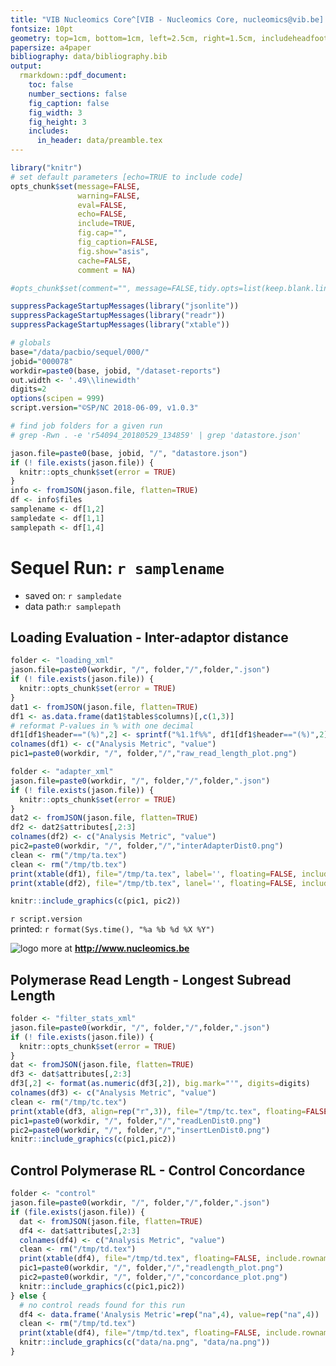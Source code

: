 ```yaml
---
title: "VIB Nucleomics Core^[VIB - Nucleomics Core, nucleomics@vib.be] - SEQUEL RUN QC"
fontsize: 10pt
geometry: top=1cm, bottom=1cm, left=2.5cm, right=1.5cm, includeheadfoot=true
papersize: a4paper
bibliography: data/bibliography.bib
output:
  rmarkdown::pdf_document:
    toc: false
    number_sections: false
    fig_caption: false
    fig_width: 3
    fig_height: 3
    includes:  
      in_header: data/preamble.tex
---
```


```r
library("knitr")
# set default parameters [echo=TRUE to include code]
opts_chunk$set(message=FALSE, 
               warning=FALSE, 
               eval=FALSE,
               echo=FALSE,
               include=TRUE,
               fig.cap="",
               fig_caption=FALSE,
               fig.show="asis",
               cache=FALSE,
               comment = NA)

#opts_chunk$set(comment="", message=FALSE,tidy.opts=list(keep.blank.line=TRUE, width.cutoff=120),options(width=100), #cache=TRUE,fig.align='center',fig.height=6, fig.width=10,fig.path='figure/beamer-',fig.show='hold',size='footnotesize', cache=TRUE)

suppressPackageStartupMessages(library("jsonlite"))
suppressPackageStartupMessages(library("readr"))
suppressPackageStartupMessages(library("xtable"))

# globals
base="/data/pacbio/sequel/000/"
jobid="000078"
workdir=paste0(base, jobid, "/dataset-reports")
out.width <- '.49\\linewidth'
digits=2
options(scipen = 999)
script.version="©SP/NC 2018-06-09, v1.0.3"

# find job folders for a given run
# grep -Rwn . -e 'r54094_20180529_134859' | grep 'datastore.json'
```

```r
jason.file=paste0(base, jobid, "/", "datastore.json")
if (! file.exists(jason.file)) {
  knitr::opts_chunk$set(error = TRUE)
}
info <- fromJSON(jason.file, flatten=TRUE)
df <- info$files
samplename <- df[1,2]
sampledate <- df[1,1]
samplepath <- df[1,4]
```
# Sequel Run: `r samplename`

* saved on: `r sampledate`
* data path:`r samplepath`


## Loading Evaluation - Inter-adaptor distance

```r
folder <- "loading_xml"
jason.file=paste0(workdir, "/", folder,"/",folder,".json")
if (! file.exists(jason.file)) {
  knitr::opts_chunk$set(error = TRUE)
}
dat1 <- fromJSON(jason.file, flatten=TRUE)
df1 <- as.data.frame(dat1$tables$columns)[,c(1,3)]
# reformat P-values in % with one decimal
df1[df1$header=="(%)",2] <- sprintf("%1.1f%%", df1[df1$header=="(%)",2])
colnames(df1) <- c("Analysis Metric", "value")
pic1=paste0(workdir, "/", folder,"/","raw_read_length_plot.png")

folder <- "adapter_xml"
jason.file=paste0(workdir, "/", folder,"/",folder,".json")
if (! file.exists(jason.file)) {
  knitr::opts_chunk$set(error = TRUE)
}
dat2 <- fromJSON(jason.file, flatten=TRUE)
df2 <- dat2$attributes[,2:3]
colnames(df2) <- c("Analysis Metric", "value")
pic2=paste0(workdir, "/", folder,"/","interAdapterDist0.png")
clean <- rm("/tmp/ta.tex")
clean <- rm("/tmp/tb.tex")
print(xtable(df1), file="/tmp/ta.tex", label='', floating=FALSE, include.rownames=FALSE)
print(xtable(df2), file="/tmp/tb.tex", lanel='', floating=FALSE, include.rownames=FALSE)

knitr::include_graphics(c(pic1, pic2))
```

\begin{table}[ht]
\centering
\subfloat[]{\scalebox{0.9}{\input{/tmp/ta}}}\quad
\subfloat[]{\scalebox{0.9}{\input{/tmp/tb}}}
\end{table}

\vskip 0.75in

\footnotesize
`r script.version`  
printed: `r format(Sys.time(), "%a %b %d %X %Y")`
\normalsize

![logo](data/NC_logo.png) more at **<http://www.nucleomics.be>**

## Polymerase Read Length - Longest Subread Length

```r
folder <- "filter_stats_xml"
jason.file=paste0(workdir, "/", folder,"/",folder,".json")
if (! file.exists(jason.file)) {
  knitr::opts_chunk$set(error = TRUE)
}
dat <- fromJSON(jason.file, flatten=TRUE)
df3 <- dat$attributes[,2:3]
df3[,2] <- format(as.numeric(df3[,2]), big.mark="'", digits=digits)
colnames(df3) <- c("Analysis Metric", "value")
clean <- rm("/tmp/tc.tex")
print(xtable(df3, align=rep("r",3)), file="/tmp/tc.tex", floating=FALSE, include.rownames=FALSE)
pic1=paste0(workdir, "/", folder,"/","readLenDist0.png")
pic2=paste0(workdir, "/", folder,"/","insertLenDist0.png")
knitr::include_graphics(c(pic1,pic2))
```

\begin{table}[ht]
\centering
\subfloat[]{\scalebox{0.9}{\input{/tmp/tc}}}
\end{table}

## Control Polymerase RL - Control Concordance

```r
folder <- "control"
jason.file=paste0(workdir, "/", folder,"/",folder,".json")
if (file.exists(jason.file)) {
  dat <- fromJSON(jason.file, flatten=TRUE)
  df4 <- dat$attributes[,2:3]
  colnames(df4) <- c("Analysis Metric", "value")
  clean <- rm("/tmp/td.tex")
  print(xtable(df4), file="/tmp/td.tex", floating=FALSE, include.rownames=FALSE)
  pic1=paste0(workdir, "/", folder,"/","readlength_plot.png")
  pic2=paste0(workdir, "/", folder,"/","concordance_plot.png")
  knitr::include_graphics(c(pic1,pic2))
} else {
  # no control reads found for this run
  df4 <- data.frame('Analysis Metric'=rep("na",4), value=rep("na",4))
  clean <- rm("/tmp/td.tex")
  print(xtable(df4), file="/tmp/td.tex", floating=FALSE, include.rownames=FALSE)
  knitr::include_graphics(c("data/na.png", "data/na.png"))
}
```

\begin{table}[ht]
\centering
\subfloat[]{\scalebox{0.9}{\input{/tmp/td}}}
\end{table}

